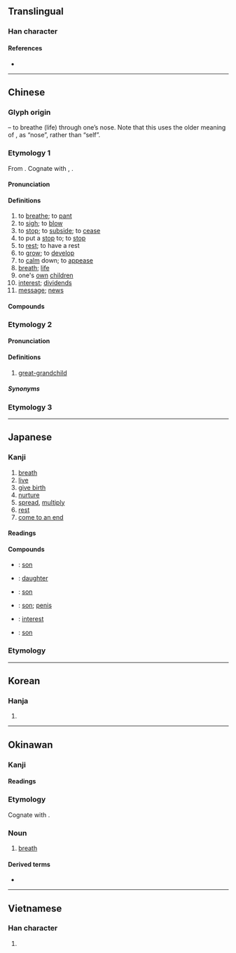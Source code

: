 {{character info}}
==Translingual==
{{stroke order|strokes=10}}

===Han character===
{{Han char|rn=61|rad=心|as=06|sn=10|four=26330|canj=HUP|ids=⿱自心}}

====References====
* {{Han ref|kx=0385.200|dkj=10601|dj=0717.100|hdz=42291.040|uh=606F|ud=24687|bh=AEA7|bd=44711}}

----

==Chinese==

===Glyph origin===
{{Han etym}}
{{Han compound|自|t1=nose|心|t2=heart|ls=ic}} – to breathe (life) through one’s nose. Note that this uses the older meaning of {{lang|zh|自}}, as “nose”, rather than “self”.

===Etymology 1===
From {{inh|zh|sit-pro|*m-sak||breath; life; to breathe}}. Cognate with {{cog|kac|sa'||to breathe}}, {{cog|my|အသက်}}.

{{etystub|zh}} <!-- Is "great-grandchild" actually from this etymon? -->

====Pronunciation====
{{zh-forms}}
{{zh-pron
|m=息
|m-s=xi2
|c=sik1
|c-t=lhet2
|g=xit6
|h=pfs=sit;gd=xid5
|j=xieh4
|mb=sĭ
|md=sék
|mn=xm,tw:sek/qz:siak/sit
|mn_note=Xiamen, Quanzhou, Taiwan: sek/siak - literary; sit - vernacular
|mn-t=sêg4
|w=4xiq
|x=si6
|dial=1
|mc=y
|oc=y
|cat=v,n
}}

====Definitions====
{{zh-hanzi}}

# to [[breathe]]; to [[pant]]
# to [[sigh]]; to [[blow]]
# to [[stop]]; to [[subside]]; to [[cease]]
# to put a [[stop]] to; to [[stop]]
# to [[rest]]; to have a rest
# to [[grow]]; to [[develop]]
# to [[calm]] down; to [[appease]]
# [[breath]]; [[life]]
# one's [[own]] [[children]]
# [[interest]]; [[dividend]]s
# [[message]]; [[news]]

====Compounds====
{{zh-der|偃旗息鼓|奔流不息|息怒|屏息凝氣|嘆息|息夫人|姑息政策|保境息民|利息收入|息交|息影|一息奄奄|息錢|息款|息陰|息交絕游|息耗|息哀|休息室|內幕消息|加息|息黥補劓|大腸息肉|寢息|娩息|官宦氣息|息饗|姑息養奸|息喘|安息香|息爭|悚息|息靜|息胞|息肉|息男|息燈|息滅|息氣|息息相關|息息相通|息心|息影林泉|息影園林|息媯|息女|息壤|息兵|息偃|息肩|怠息|利息|帖息|太息|含息|循環不息|一息尚存|屏氣攝息|少息|微息|惕息|弱息|卷旗息鼓|姑息|兒息|息息|動息|庥息|年息|息詞|平息|作息|慴息|利息支出|川流不息|宴息|孳息|屏聲息氣|屏息|休息|屏氣斂息|仰天太息|將息|咳聲嘆息|息徒|寧息|停息|出息|休養生息|奄奄一息|安息香樹|安息|保息|人亡政息|半價倍息|小道消息|子息|息賁|喘息|奄息|喙息|官息|息心靜氣|屏息凝視|息土|壓子息|居息|仰息|息訟|利息費用|嗣息|導引胎息|哱息|好消息|安息日|一息|仰人鼻息|和息|安息年|息事寧人|冢息|不息|偃兵息甲|假息|信息|息穀|歇息|有出息|拆息|月息|流光瞬息|消息|毫無聲息|探消息|消息兒|氣息奄奄|無息貸款|杳無信息|止息|浮生瞬息|本息|瞬息|搖頭嘆息|憩息|春消息|窒息|稍息|掩旗息鼓|無聲無息|禽息鳥視|視息|歎息|棲息地|棲息|瞬息萬變|瞬息之間|生生不息|發息|構訟不息|數息|生息蕃庶|生息|懾息|杳無消息|打息氣|栖息|淹淹一息|渺無聲息|沒出息|氣息|瞬息千變|普通利息|擫息|與時消息|蘇息|脈息|調息|股息股利|賤息|耳消耳息|自強不息|經久不息|股息|透消息|貼息|鼻息|除息|胎息|與民休息|馬路消息|養息|風息|風平波息|頓息|跂行喙息|臥旗息鼓|間不容息|綿綿不息|調養生息|解訟息爭|蕃息|脅息|聲息|退息|走漏消息|雀息|訊息|蚡息|苟延殘息|花息|行息|派息}}

===Etymology 2===
{{zh-forms|alt=塞-Cantonese; Hakka,蝨-Hakka}}

====Pronunciation====
{{zh-pron
|c=sak1
|h=pfs=set;gd=sêd5
|dial=2
|cat=n
}}

====Definitions====
{{zh-hanzi}}

# {{lb|zh|Cantonese|Hakka|Hainanese|Leizhou Min}} [[great-grandchild]]

=====Synonyms=====
{{zh-dial|曾孫}}

===Etymology 3===
{{zh-see|熄|ss}}

{{c|zh|Air|Family}}

----

==Japanese==

===Kanji===
{{ja-kanji|grade=3|rs=心06}}

# [[breath]]
# [[live]]
# [[give birth]]
# [[nurture]]
# [[spread]], [[multiply]]
# [[rest]]
# [[come to an end]]

====Readings====
{{ja-readings
|goon=そく
|kanon=しょく<しよく
|kun=いき-, やす-む, やめる
}}

====Compounds====
{{der-top|Compounds}}
* {{ja-r|子%息|し%そく}}: {{q|honorific}} [[son]]
* {{ja-r|息%女|そく%じょ}}: {{q|honorific}} [[daughter]]
* {{ja-r|息%男|そく%なん}}: {{q|honorific}} [[son]]
* {{ja-r|息%子|むす%こ}}: [[son]]; {{q|slang|vulgar}} [[penis]]
* {{ja-r|利%息|り%そく}}: [[interest]]
* {{ja-r|令%息|れい%そく}}: {{q|honorific}} [[son]]
{{der-bottom}}

===Etymology===
{{ja-kanjitab|いき|yomi=k}}
{{ja-see|いき}}

----

==Korean==

===Hanja===
{{ko-hanja|숨쉬다|숨쉴|식}}

# {{hanja form of|식|[[breath]]}}

----

==Okinawan==

===Kanji===
{{ryu-kanji}}

====Readings====
{{ryu-readings
|kun=いーち-
}}

===Etymology===
Cognate with {{cog|ja|息|tr=iki}}.

===Noun===
{{head|ryu|noun|hiragana|いーち|romaji|īchi|sort=いいち}}

# [[breath]]

====Derived terms====
{{top2}}
* {{l|ryu|一息|tr=ちゅいーち, chuīchi|t=a single breath, puff; a pause; a small effort}}
{{bottom}}

{{c|ryu|Air|sort=いいち}}

----

==Vietnamese==

===Han character===
{{vi-hantu|[[tức]]|rs=心06}}

# {{rfdef|vi|sort=心06}}